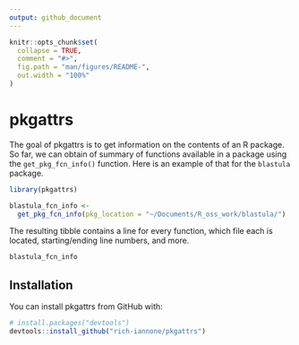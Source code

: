```yaml
---
output: github_document
---
```


<!-- README.md is generated from README.Rmd. Please edit that file -->

```r
knitr::opts_chunk$set(
  collapse = TRUE,
  comment = "#>",
  fig.path = "man/figures/README-",
  out.width = "100%"
)
```

# pkgattrs

The goal of pkgattrs is to get information on the contents of an R package. So far, we can obtain of summary of functions available in a package using the `get_pkg_fcn_info()` function. Here is an example of that for the `blastula` package.

```r
library(pkgattrs)

blastula_fcn_info <-
  get_pkg_fcn_info(pkg_location = "~/Documents/R_oss_work/blastula/")
```

The resulting tibble contains a line for every function, which file each is located, starting/ending line numbers, and more.

```r
blastula_fcn_info
```

## Installation

You can install pkgattrs from GitHub with:

```r
# install.packages("devtools")
devtools::install_github("rich-iannone/pkgattrs")
```

